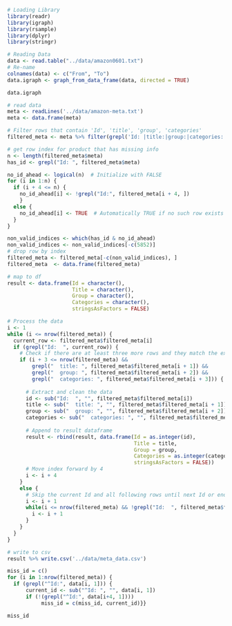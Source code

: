 


```r
# Loading Library
library(readr)
library(igraph)
library(rsample)
library(dplyr)
library(stringr)
```



```r
# Reading Data
data <- read.table("../data/amazon0601.txt")
# Re-name
colnames(data) <- c("From", "To")
data.igraph <- graph_from_data_frame(data, directed = TRUE)
```


```r
data.igraph
```


```r
# read data
meta <- readLines('../data/amazon-meta.txt')
meta <- data.frame(meta)
```


```r
# Filter rows that contain 'Id', 'title', 'group', 'categories'
filtered_meta <- meta %>% filter(grepl('Id: |title:|group:|categories:', meta))

# get row index for product that has missing info
n <- length(filtered_meta$meta)
has_id <- grepl("Id: ", filtered_meta$meta)

no_id_ahead <- logical(n)  # Initialize with FALSE
for (i in 1:n) {
  if (i + 4 <= n) {
    no_id_ahead[i] <- !grepl("Id:", filtered_meta[i + 4, ])
    }
  else {
    no_id_ahead[i] <- TRUE  # Automatically TRUE if no such row exists
  }
}

non_valid_indices <- which(has_id & no_id_ahead)
non_valid_indices <- non_valid_indices[-c(5852)]
# drop row by index
filtered_meta <- filtered_meta[-c(non_valid_indices), ]
filtered_meta  <- data.frame(filtered_meta)
```


```r
# map to df
result <- data.frame(Id = character(),
                     Title = character(),
                     Group = character(),
                     Categories = character(),
                     stringsAsFactors = FALSE)

# Process the data
i <- 1
while (i <= nrow(filtered_meta)) {
  current_row <- filtered_meta$filtered_meta[i]
  if (grepl("Id:  ", current_row)) {
    # Check if there are at least three more rows and they match the expected titles
    if (i + 3 <= nrow(filtered_meta) &&
        grepl("  title: ", filtered_meta$filtered_meta[i + 1]) &&
        grepl("  group: ", filtered_meta$filtered_meta[i + 2]) &&
        grepl("  categories: ", filtered_meta$filtered_meta[i + 3])) {
      
      # Extract and clean the data
      id <- sub("Id:  ", "", filtered_meta$filtered_meta[i])
      title <- sub("  title: ", "", filtered_meta$filtered_meta[i + 1])
      group <- sub("  group: ", "", filtered_meta$filtered_meta[i + 2])
      categories <- sub("  categories: ", "", filtered_meta$filtered_meta[i + 3])
      
      # Append to result dataframe
      result <- rbind(result, data.frame(Id = as.integer(id),
                                         Title = title,
                                         Group = group,
                                         Categories = as.integer(categories),
                                         stringsAsFactors = FALSE))
      # Move index forward by 4
      i <- i + 4
    }
    else {
      # Skip the current Id and all following rows until next Id or end of data
      i <- i + 1
      while(i <= nrow(filtered_meta) && !grepl("Id:  ", filtered_meta$filtered_meta[i])) {
        i <- i + 1
      }
    }
  }
}

# write to csv
result %>% write.csv('../data/meta_data.csv')
```

```r
miss_id = c()
for (i in 1:nrow(filtered_meta)) {
  if (grepl("^Id:", data[i, 1])) {
      current_id <- sub("^Id: ", "", data[i, 1])
      if (!(grepl("^Id:", data[i+4, 1])))
           miss_id = c(miss_id, current_id)}}

miss_id
```

